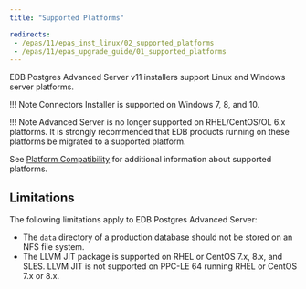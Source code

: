 ```yaml
---
title: "Supported Platforms"

redirects:
 - /epas/11/epas_inst_linux/02_supported_platforms
 - /epas/11/epas_upgrade_guide/01_supported_platforms
---
```


EDB Postgres Advanced Server v11 installers support Linux and Windows server platforms. 

!!! Note
    Connectors Installer is supported on Windows 7, 8, and 10.

!!! Note
    Advanced Server is no longer supported on RHEL/CentOS/OL 6.x platforms. It is strongly recommended that EDB products running on these platforms be migrated to a supported platform.

See [Platform Compatibility](https://www.enterprisedb.com/platform-compatibility#epas)
 for additional information about supported platforms.

## Limitations

The following limitations apply to EDB Postgres Advanced Server:

-   The `data` directory of a production database should not be stored on an NFS file system.
-   The LLVM JIT package is supported on RHEL or CentOS 7.x, 8.x, and SLES. LLVM JIT is not supported on PPC-LE 64 running RHEL or CentOS 7.x or 8.x.
